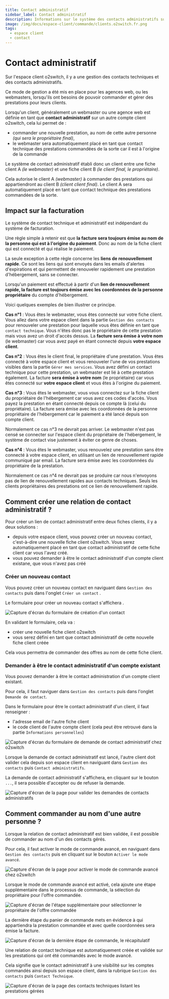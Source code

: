 ```yaml
---
title: Contact administratif
sidebar_label: Contact administratif
description: Informations sur le système des contacts administratifs sur l'espace client o2switch
image: /img/docs/espace-client/commande/clients.o2switch.fr.png
tags:
  - espace client
  - contact
---
```


# Contact administratif

Sur l'espace client o2switch, il y a une gestion des contacts techniques et des contacts administratifs.

Ce mode de gestion a été mis en place pour les agences web, ou les webmasters, lorsqu'ils ont besoins de pouvoir commander et gérer des prestations pour leurs clients.

Lorsqu'un client, généralement un webmaster ou une agence web est définie en tant que **contact administratif** sur un
autre compte client o2switch, cela lui permet de :
  * commander une nouvelle prestation, au nom de cette autre personne *(qui sera le propriétaire final)*,
  * le webmaster sera automatiquement placé en tant que contact technique des prestations commandées de la sorte car il
    est à l'origine de la commande

Le système de contact administratif établi donc un client entre une fiche client A *(le webmaster)* et une fiche client B
*(le client final, le propriétaire)*.

Cela autorise le client A *(webmaster)* à commander des prestations qui appartiendront au client B *(client client
final)*. Le client A sera automatiquement placé en tant que contact technique des prestations commandées de la sorte. 

## Impact sur la facturation 

Le système de contact technique et administratif est indépendant du système de facturation. 

Une règle simple à retenir est que **la facture sera toujours émise au nom de la personne qui est à l'origine du
paiement**. Donc au nom de la fiche client qui est connecté et qui réalise le paiement. 

La seule exception à cette règle concerne les **liens de renouvellement rapide**. Ce sont les liens qui sont envoyés
dans les emails d'alertes d'expirations et qui permettent de renouveler rapidement une prestation d'hébergement, sans se
connecter. 

Lorsqu'un paiement est effectué à partir d'un **lien de renouvellement rapide, la facture est toujours émise avec les
coordonnées de la personne propriétaire** du compte d'hébergement. 

Voici quelques exemples de bien illustrer ce principe. 

**Cas n°1** : Vous êtes le webmaster, vous êtes connecté sur votre fiche client. Vous allez dans votre espace client
dans la partie `Gestion des contacts` pour renouveler une prestation pour laquelle vous êtes définie en tant que
`contact technique`. Vous n'êtes donc pas le propriétaire de cette prestation mais vous avez un droit d'accès dessus.
La **facture sera émise à votre nom** (le webmaster) car vous avez payé en étant connecté depuis **votre espace
client**. 

**Cas n°2** : Vous êtes le client final, le propriétaire d'une prestation. Vous êtes connecté à votre espace client et
vous renouveler l'une de vos prestations visibles dans la partie `Gérer mes services`. Vous avez défini un contact
technique pour cette prestation, un webmaster est lié à cette prestation également. La facture **sera émise à votre
nom** (le propriétaire) car vous êtes connecté sur **votre espace client** et vous êtes à l'origine du paiement. 

**Cas n°3** : Vous êtes le webmaster, vous vous connectez sur la fiche client du propriétaire de l'hébergement car vous
avez ces codes d'accès. Vous payez la prestation en étant connecté depuis ce compte là (celui du propriétaire). La
facture sera émise avec les coordonnées de la personne propriétaire de l'hébergement car le paiement a été lancé depuis
son compte client. 

Normalement ce cas n°3 ne devrait pas arriver. Le webmaster n'est pas censé se connecter sur l'espace client du
propriétaire de l'hébergement, le système de contact vise justement à éviter ce genre de choses. 

**Cas n°4** : Vous êtes le webmaster, vous renouvelez une prestation sans être connecté à votre espace client, en
utilisant un lien de renouvellement rapide communiqué par email. La facture sera émise avec les coordonnées du
propriétaire de la prestation. 

Normalement ce cas n°4 ne devrait pas se produire car nous n'envoyons pas de lien de renouvellement rapides aux contacts
techniques. Seuls les clients propriétaires des prestations ont ce lien de renouvellement rapide.

## Comment créer une relation de contact administratif ?

Pour créer un lien de contact administratif entre deux fiches clients, il y a deux solutions : 
  * depuis votre espace client, vous pouvez créer un nouveau contact, c'est-à-dire une nouvelle fiche client o2switch. 
  Vous serez automatiquement placé en tant que contact administratif de cette fiche client car vous l'avez créé. 
  * vous pouvez demander à être le contact administratif d'un compte client existane, que vous n'avez pas créé 

### Créer un nouveau contact 

Vous pouvez créer un nouveau contact en naviguant dans `Gestion des contacts` <Badge type="danger" text="1" /> 
puis dans l'onglet `Créer un contact` <Badge type="danger" text="2" /> . 

Le formulaire pour créer un nouveau contact s'affichera <Badge type="danger" text="3" />.

<Image
    src="/img/docs/espace-client/commande/creer-contact.png"
    title="Créer un nouveau contact o2switch"
    caption="Formulaire pour créer une nouvelle fiche client o2switch"
    alt="Capture d'écran du formulaire de création d'un contact"
/>

En validant le formulaire, cela va :
  * créer une nouvelle fiche client o2switch
  * vous serez défini en tant que contact administratif de cette nouvelle fiche client créée

Cela vous permettra de commander des offres au nom de cette fiche client. 

### Demander à être le contact administratif d'un compte existant 

Vous pouvez demander à être le contact administration d'un compte client existant.

Pour cela, il faut naviguer dans `Gestion des contacts` puis dans l'onglet `Demande de contact`.

Dans le formulaire pour être le contact administratif d'un client, il faut renseigner :
  * l'adresse email de l'autre fiche client
  * le code client de l'autre compte client (cela peut être retrouvé dans la partie `Informations personnelles`)

<Image
    src="/img/docs/espace-client/commande/demande-contact-technique.png"
    title="Formulaire de demande de contact administratif"
    caption="Formulaire pour demander à être le contact administratif d'un autre compte client"
    alt="Capture d'écran du formulaire de demande de contact administratif chez o2switch"
/>

Lorsque la demande de contact administratif est lancé, l'autre client doit valider cela depuis son espace client en 
naviguant dans `Gestion des contacts` puis `Contact administratifs`. 

La demande de contact administratif s'affichera, en cliquant sur le bouton `...`, il sera possible d'accepter ou de 
refuser la demande. 
  
<Image
    src="/img/docs/espace-client/commande/validation-contact-administratif-o2switch.png"
    title="Validation de la demande de contact administratif o2switch"
    caption="Le client final peut valider la demande de contact administratif depuis son compte client"
    alt="Capture d'écran de la page pour valider les demandes de contacts administratifs"
/>

## Comment commander au nom d'une autre personne ? 

Lorsque la relation de contact administratif est bien validée, il est possible de commander au nom d'un des contacts
gérés. 

Pour cela, il faut activer le mode de commande avancé, en naviguant dans `Gestion des contacts` puis en cliquant sur 
le bouton `Activer le mode avancé`.

<Image
    src="/img/docs/espace-client/commande/activer-mode-commande-avance.png"
    title="Activation du mode de commande avancé"
    caption="Il faut activer le mode de commande avancé depuis l'espace client"
    alt="Capture d'écran de la page pour activer le mode de commande avancé chez o2switch"
/>

Lorsque le mode de commande avancé est activé, cela ajoute une étape supplémentaire dans le processus de commande, 
la sélection du propriétaire pour l'offre commandée. 

<Image
    src="/img/docs/espace-client/commande/selection-proprietaire-offre-commandee.png"
    title="Sélection du propriétaire de l'offre commandée"
    caption="Avec le mode de commande avancé, il est possible de choisir le propriétaire d'une offre commandée"
    alt="Capture d'écran de l'étape supplémentaire pour sélectionner le propriétaire de l'offre commandée"
/>

La dernière étape du panier de commande mets en évidence à qui appartiendra la prestation commandée et avec quelle
coordonnées sera émise la facture. 

<Image
    src="/img/docs/espace-client/commande/contact-technique-recap-commande.png"
    title="Récapitulatif de commande"
    caption="Le récapitulatif de commande affiche clairement le propriétaire de la prestation et la facturation"
    alt="Capture d'écran de la dernière étape de commande, le récapitulatif"
/>

Une relation de contact technique  est automatiquement créée et validée sur les prestations qui ont été commandés avec
le mode avancé.

Cela signifie que le contact administratif à une visibilité sur les comptes commandés ainsi depuis son espace client,
dans la rubrique `Gestion des contacts` puis `Contact Technique`.

<Image
    src="/img/docs/espace-client/commande/administratif-technique.png"
    title="Une relation de contact technique est automatiquement créé"
    caption="Une relation de contact technique est automatiquement créée"
    alt="Capture d'écran de la page des contacts techniques listant les prestations gérées"
/>
